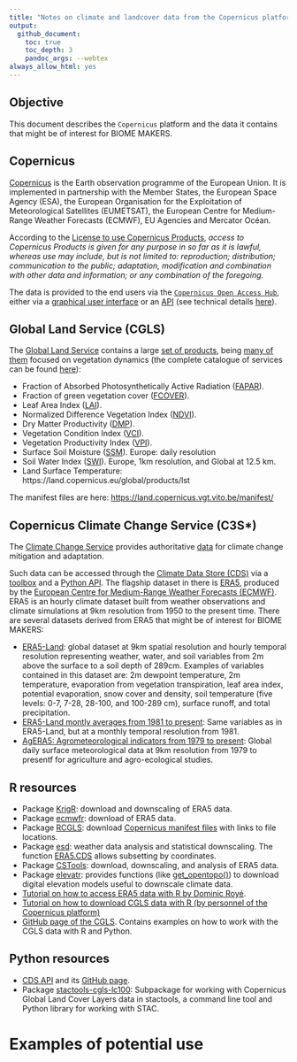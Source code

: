 ```yaml
---
title: "Notes on climate and landcover data from the Copernicus platform"
output:
  github_document:
    toc: true
    toc_depth: 3
    pandoc_args: --webtex
always_allow_html: yes
---
```


## Objective

This document describes the `Copernicus` platform and the data it contains that might be of interest for BIOME MAKERS.

## Copernicus

[Copernicus](https://www.copernicus.eu/en) is the Earth observation programme of the European Union. It is implemented in partnership with the Member States, the European Space Agency (ESA), the European Organisation for the Exploitation of Meteorological Satellites (EUMETSAT), the European Centre for Medium-Range Weather Forecasts (ECMWF), EU Agencies and Mercator Océan. 

According to the [License to use Copernicus Products](https://cds.climate.copernicus.eu/api/v2/terms/static/licence-to-use-copernicus-products.pdf), *access to Copernicus Products is given for any purpose in so far as it is lawful, whereas use may include, but is not limited to: reproduction; distribution; communication to the public; adaptation, modification and combination with other data and information; or any combination of the foregoing.* 

The data is provided to the end users via the [`Copernicus Open Access Hub`](https://scihub.copernicus.eu/), either via a [graphical user interface](https://scihub.copernicus.eu/dhus/#/home) or an [API](https://scihub.copernicus.eu/twiki/do/view/SciHubWebPortal/APIHubDescription) (see technical details [here](https://scihub.copernicus.eu/twiki/do/view/SciHubUserGuide/BatchScripting?redirectedfrom=SciHubUserGuide.8BatchScripting)).

## Global Land Service (CGLS)

The [Global Land Service](https://land.copernicus.eu/global/index.html) contains a large [set of products](https://land.copernicus.eu/global/products), being [many of them](https://land.copernicus.eu/global/products) focused on vegetation dynamics (the complete catalogue of services can be found  [here](https://www.copernicus.eu/en/accessing-data-where-and-how/copernicus-services-catalogue?cc_source_service_target_id%5B2775%5D=2775&combine=)):

  - Fraction of Absorbed Photosynthetically Active Radiation ([FAPAR](https://land.copernicus.eu/global/products/fapar)).
  - Fraction of green vegetation cover ([FCOVER](https://land.copernicus.eu/global/products/fcover)).
  - Leaf Area Index ([LAI](https://land.copernicus.eu/global/products/lai)).
  - Normalized Difference Vegetation Index ([NDVI](https://land.copernicus.eu/global/products/ndvi)).
  - Dry Matter Productivity ([DMP](https://land.copernicus.eu/global/products/dmp)).
  - Vegetation Condition Index ([VCI](https://land.copernicus.eu/global/products/vci)).
  - Vegetation Productivity Index ([VPI](https://land.copernicus.eu/global/products/vpi)).
  - Surface Soil Moisture ([SSM](https://land.copernicus.eu/global/products/ssm)). Europe: daily resolution
  - Soil Water Index ([SWI](https://land.copernicus.eu/global/products/swi)). Europe, 1km resolution, and Global at 12.5 km.
  - Land Surface Temperature: https://land.copernicus.eu/global/products/lst
  
  The manifest files are here: [https://land.copernicus.vgt.vito.be/manifest/](https://land.copernicus.vgt.vito.be/manifest/)

## Copernicus Climate Change Service (C3S*)

The [Climate Change Service](https://climate.copernicus.eu/) provides authoritative [data](https://cds.climate.copernicus.eu/cdsapp#!/search?type=dataset) for climate change mitigation and adaptation. 

Such data can be accessed through the [Climate Data Store (CDS)](https://cds.climate.copernicus.eu/cdsapp#!/home) via a [toolbox](https://cds.climate.copernicus.eu/cdsapp#!/toolbox) and a [Python API](https://cds.climate.copernicus.eu/api-how-to). The flagship dataset in there is [ERA5](https://www.ecmwf.int/en/forecasts/datasets/reanalysis-datasets/era5), produced by the [European Centre for Medium-Range Weather Forecasts (ECMWF)](https://www.ecmwf.int/). ERA5 is an hourly climate dataset built from weather observations and climate simulations at 9km resolution from 1950 to the present time. There are several datasets derived from ERA5 that might be of interest for BIOME MAKERS:

  - [ERA5-Land](https://cds.climate.copernicus.eu/cdsapp#!/dataset/reanalysis-era5-land?tab=overview): global dataset at 9km spatial resolution and hourly temporal resolution representing weather, water, and soil variables from 2m above the surface to a soil depth of 289cm. Examples of variables contained in this dataset are: 2m dewpoint temperature, 2m temperature, evaporation from vegetation transpiration, leaf area index, potential evaporation, snow cover and density, soil temperature (five levels: 0-7, 7-28, 28-100, and 100-289 cm), surface runoff, and total precipitation.
  - [ERA5-Land montly averages from 1981 to present](https://cds.climate.copernicus.eu/cdsapp#!/dataset/reanalysis-era5-land-monthly-means?tab=overview): Same variables as in ERA5-Land, but at a monthly temporal resolution from 1981.
  - [AgERA5: Agrometeorological indicators from 1979 to present](https://cds.climate.copernicus.eu/cdsapp#!/dataset/sis-agrometeorological-indicators?tab=overview): Global daily surface meteorological data at 9km resolution from 1979 to presentf for agriculture and agro-ecological studies.

## R resources

  - Package [KrigR](https://github.com/ErikKusch/KrigR): download and downscaling of ERA5 data.
  - Package [ecmwfr](https://github.com/bluegreen-labs/ecmwfr): download of ERA5 data.
  - Package [RCGLS](https://CRAN.R-project.org/package=RCGLS): download [Copernicus manifest files](https://land.copernicus.eu/global/manifest-files) with links to file locations.
  - Package [esd](https://github.com/metno/esd/): weather data analysis and statistical downscaling. The function [ERA5.CDS](https://rdrr.io/github/metno/esd/man/ERA5.CDS.html) allows subsetting by coordinates.
  - Package [CSTools](https://CRAN.R-project.org/package=CSTools): download, downscaling, and analysis of ERA5 data.
  - Package [elevatr](https://github.com/jhollist/elevatr/): provides functions (like [get_opentopo()](https://rdrr.io/cran/elevatr/man/get_opentopo.html)) to download digital elevation models useful to downscale climate data. 
  - [Tutorial on how to access ERA5 data with R by Dominic Royé](https://dominicroye.github.io/en/2018/access-to-climate-reanalysis-data-from-r/).
  - [Tutorial on how to download CGLS data with R (by personnel of the Copernicus platform)](https://github.com/cgls/Copernicus-Global-Land-Service-Data-Download-with-R)
  - [GitHub page of the CGLS](https://github.com/cgls). Contains examples on how to work with the CGLS data with R and Python.

## Python resources

  - [CDS API](https://cds.climate.copernicus.eu/api-how-to) and its [GitHub page](https://github.com/ecmwf/cdsapi).
  - Package [stactools-cgls-lc100](https://pypi.org/project/stactools-cgls-lc100/): Subpackage for working with Copernicus Global Land Cover Layers data in stactools, a command line tool and Python library for working with STAC.
  
# Examples of potential use